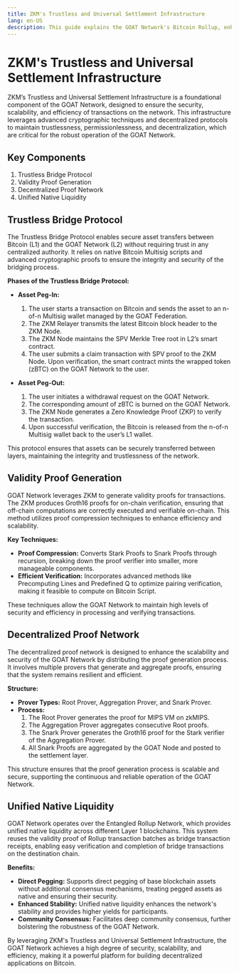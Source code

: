 ```yaml
---
title: ZKM's Trustless and Universal Settlement Infrastructure
lang: en-US
description: This guide explains the GOAT Network's Bitcoin Rollup, enhancing Bitcoin scalability and security.
---
```


# ZKM's Trustless and Universal Settlement Infrastructure

ZKM’s Trustless and Universal Settlement Infrastructure is a foundational component of the GOAT Network, designed to ensure the security, scalability, and efficiency of transactions on the network. This infrastructure leverages advanced cryptographic techniques and decentralized protocols to maintain trustlessness, permissionlessness, and decentralization, which are critical for the robust operation of the GOAT Network.

## Key Components
1. Trustless Bridge Protocol
2. Validity Proof Generation
3. Decentralized Proof Network
4. Unified Native Liquidity


## Trustless Bridge Protocol

The Trustless Bridge Protocol enables secure asset transfers between Bitcoin (L1) and the GOAT Network (L2) without requiring trust in any centralized authority. It relies on native Bitcoin Multisig scripts and advanced cryptographic proofs to ensure the integrity and security of the bridging process.

**Phases of the Trustless Bridge Protocol:**

- **Asset Peg-In:**
  1. The user starts a transaction on Bitcoin and sends the asset to an n-of-n Multisig wallet managed by the GOAT Federation.
  2. The ZKM Relayer transmits the latest Bitcoin block header to the ZKM Node.
  3. The ZKM Node maintains the SPV Merkle Tree root in L2’s smart contract.
  4. The user submits a claim transaction with SPV proof to the ZKM Node. Upon verification, the smart contract mints the wrapped token (zBTC) on the GOAT Network to the user.

- **Asset Peg-Out:**
  1. The user initiates a withdrawal request on the GOAT Network.
  2. The corresponding amount of zBTC is burned on the GOAT Network.
  3. The ZKM Node generates a Zero Knowledge Proof (ZKP) to verify the transaction.
  4. Upon successful verification, the Bitcoin is released from the n-of-n Multisig wallet back to the user’s L1 wallet.

This protocol ensures that assets can be securely transferred between layers, maintaining the integrity and trustlessness of the network.

## Validity Proof Generation

GOAT Network leverages ZKM to generate validity proofs for transactions. The ZKM produces Groth16 proofs for on-chain verification, ensuring that off-chain computations are correctly executed and verifiable on-chain. This method utilizes proof compression techniques to enhance efficiency and scalability.

**Key Techniques:**
- **Proof Compression:** Converts Stark Proofs to Snark Proofs through recursion, breaking down the proof verifier into smaller, more manageable components.
- **Efficient Verification:** Incorporates advanced methods like Precomputing Lines and Predefined Q to optimize pairing verification, making it feasible to compute on Bitcoin Script.

These techniques allow the GOAT Network to maintain high levels of security and efficiency in processing and verifying transactions.

## Decentralized Proof Network

The decentralized proof network is designed to enhance the scalability and security of the GOAT Network by distributing the proof generation process. It involves multiple provers that generate and aggregate proofs, ensuring that the system remains resilient and efficient.

**Structure:**
- **Prover Types:** Root Prover, Aggregation Prover, and Snark Prover.
- **Process:** 
  1. The Root Prover generates the proof for MIPS VM on zkMIPS.
  2. The Aggregation Prover aggregates consecutive Root proofs.
  3. The Snark Prover generates the Groth16 proof for the Stark verifier of the Aggregation Prover.
  4. All Snark Proofs are aggregated by the GOAT Node and posted to the settlement layer.

This structure ensures that the proof generation process is scalable and secure, supporting the continuous and reliable operation of the GOAT Network.

## Unified Native Liquidity

GOAT Network operates over the Entangled Rollup Network, which provides unified native liquidity across different Layer 1 blockchains. This system reuses the validity proof of Rollup transaction batches as bridge transaction receipts, enabling easy verification and completion of bridge transactions on the destination chain.

**Benefits:**
- **Direct Pegging:** Supports direct pegging of base blockchain assets without additional consensus mechanisms, treating pegged assets as native and ensuring their security.
- **Enhanced Stability:** Unified native liquidity enhances the network's stability and provides higher yields for participants.
- **Community Consensus:** Facilitates deep community consensus, further bolstering the robustness of the GOAT Network.

By leveraging ZKM's Trustless and Universal Settlement Infrastructure, the GOAT Network achieves a high degree of security, scalability, and efficiency, making it a powerful platform for building decentralized applications on Bitcoin.